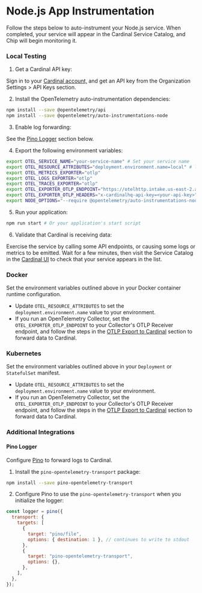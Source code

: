 # Node.js App Instrumentation

Follow the steps below to auto-instrument your Node.js service. When completed, your service will appear in the Cardinal Service Catalog, and Chip will begin monitoring it.

### Local Testing

1. Get a Cardinal API key:

Sign in to your [Cardinal account,](http://app.cardinalhq.io) and get an API key from the Organization Settings > API Keys section.

2. Install the OpenTelemetry auto-instrumentation dependencies:

```sh copy
npm install --save @opentelemetry/api
npm install --save @opentelemetry/auto-instrumentations-node
```

3. Enable log forwarding:

See the [Pino Logger](#pino-logger) section below.

4. Export the following environment variables:

```sh copy
export OTEL_SERVICE_NAME="your-service-name" # Set your service name
export OTEL_RESOURCE_ATTRIBUTES="deployment.environment.name=local" # local/dev/staging/prod
export OTEL_METRICS_EXPORTER="otlp"
export OTEL_LOGS_EXPORTER="otlp"
export OTEL_TRACES_EXPORTER="otlp"
export OTEL_EXPORTER_OTLP_ENDPOINT="https://otelhttp.intake.us-east-2.aws.cardinalhq.io"
export OTEL_EXPORTER_OTLP_HEADERS="x-cardinalhq-api-key=<your-api-key>" # Set your API key
export NODE_OPTIONS="--require @opentelemetry/auto-instrumentations-node/register"
```

5. Run your application:

```sh copy
npm run start # Or your application's start script
```

6. Validate that Cardinal is receiving data:

Exercise the service by calling some API endpoints, or causing some logs or metrics to be emitted. Wait for a few minutes, then visit the Service Catalog in the [Cardinal UI](http://app.cardinalhq.io) to check that your service appears in the list.

### Docker

Set the environment variables outlined above in your Docker container runtime configuration. 

- Update `OTEL_RESOURCE_ATTRIBUTES` to set the `deployment.environment.name` value to your environment.
- If you run an OpenTelemetry Collector, set the `OTEL_EXPORTER_OTLP_ENDPOINT` to your Collector's OTLP Receiver endpoint, and follow the steps in the [OTLP Export to Cardinal](/otel-collectors/export-to-cardinal) section to forward data to Cardinal.

### Kubernetes

Set the environment variables outlined above in your `Deployment` or `StatefulSet` manifest. 

- Update `OTEL_RESOURCE_ATTRIBUTES` to set the `deployment.environment.name` value to your environment.
- If you run an OpenTelemetry Collector, set the `OTEL_EXPORTER_OTLP_ENDPOINT` to your Collector's OTLP Receiver endpoint, and follow the steps in the [OTLP Export to Cardinal](/otel-collectors/export-to-cardinal) section to forward data to Cardinal.

### Additional Integrations

#### Pino Logger

Configure [Pino](https://getpino.io/) to forward logs to Cardinal.

1. Install the `pino-opentelemetry-transport` package:

```sh copy
npm install --save pino-opentelemetry-transport
```

2. Configure Pino to use the `pino-opentelemetry-transport` when you initialize the logger:

```js copy  
const logger = pino({
  transport: {
    targets: [
      {
        target: "pino/file",
        options: { destination: 1 }, // continues to write to stdout
      },
      {
        target: "pino-opentelemetry-transport",
        options: {},
      },
    ],
  },
});
```